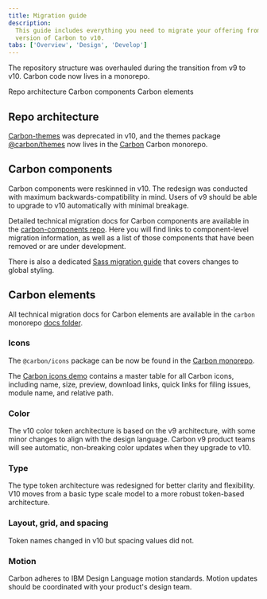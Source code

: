 ```yaml
---
title: Migration guide
description:
  This guide includes everything you need to migrate your offering from an older
  version of Carbon to v10.
tabs: ['Overview', 'Design', 'Develop']
---
```


<PageDescription>

The repository structure was overhauled during the transition from v9 to v10.
Carbon code now lives in a monorepo.

</PageDescription>

<AnchorLinks>

<AnchorLink>Repo architecture</AnchorLink>
<AnchorLink>Carbon components</AnchorLink>
<AnchorLink>Carbon elements</AnchorLink>

</AnchorLinks>

## Repo architecture

[Carbon-themes](https://github.com/carbon-design-system/carbon-themes) was
deprecated in v10, and the themes package
[@carbon/themes](https://github.com/carbon-design-system/carbon/tree/master/packages/themes)
now lives in the [Carbon](https://github.com/carbon-design-system/carbon) Carbon
monorepo.

<Row className="resource-card-group">
<Column colLg={4} colMd={4} noGutterSm>
<ResourceCard
    subTitle="@carbon/themes package"
    href="https://github.com/carbon-design-system/carbon/tree/master/packages/themes"
    >

<MdxIcon name="github" />

  </ResourceCard>
</Column>
</Row>

## Carbon components

Carbon components were reskinned in v10. The redesign was conducted with maximum
backwards-compatibility in mind. Users of v9 should be able to upgrade to v10
automatically with minimal breakage.

Detailed technical migration docs for Carbon components are available in the
[carbon-components repo](https://github.com/carbon-design-system/carbon/blob/master/packages/components/docs/migration/migrate-to-10.x.md).
Here you will find links to component-level migration information, as well as a
list of those components that have been removed or are under development.

There is also a dedicated
[Sass migration guide](https://github.com/carbon-design-system/carbon/blob/master/packages/components/src/globals/scss/migrate-to-10.x.md)
that covers changes to global styling.

<Row className="resource-card-group">
<Column colLg={4} colMd={4} noGutterSm>
<ResourceCard
    subTitle="Migrate carbon-components"
    href="https://github.com/carbon-design-system/carbon/blob/master/packages/components/docs/migration/migrate-to-10.x.md"
    >

<MdxIcon name="github" />

  </ResourceCard>
</Column>
<Column colLg={4} colMd={4} noGutterSm>
<ResourceCard
    subTitle="Migrate carbon-components-react"
    href="https://github.com/carbon-design-system/carbon/tree/master/packages/react/docs/migration"
    >

<MdxIcon name="github" />

  </ResourceCard>
</Column>
<Column colLg={4} colMd={4} noGutterSm>
<ResourceCard
    subTitle="Migrate carbon-components Sass"
    href="https://github.com/carbon-design-system/carbon/blob/master/packages/components/src/globals/scss/migrate-to-10.x.md"
    >

<MdxIcon name="github" />

  </ResourceCard>
</Column>
</Row>

## Carbon elements

All technical migration docs for Carbon elements are available in the `carbon`
monorepo
[docs folder](https://github.com/carbon-design-system/carbon/tree/master/docs/migration).

<Row className="resource-card-group">
<Column colLg={4} colMd={4} noGutterSm>
<ResourceCard
    subTitle="Migrate elements"
    href="https://github.com/carbon-design-system/carbon/tree/master/docs/migration"
    >

<MdxIcon name="github" />

  </ResourceCard>
</Column>
</Row>

### Icons

The `@carbon/icons` package can be now be found in the
[Carbon monorepo](https://github.com/carbon-design-system/carbon/tree/master/packages/icons).

The
[Carbon icons demo](https://carbon-elements.netlify.com/icons/examples/preview/)
contains a master table for all Carbon icons, including name, size, preview,
download links, quick links for filing issues, module name, and relative path.

<Row className="resource-card-group">
<Column colLg={4} colMd={4} noGutterSm>
<ResourceCard
    subTitle="Carbon icon package"
    href="https://github.com/carbon-design-system/carbon/blob/master/packages/components/docs/migration/migrate-to-10.x.md"
    >

<MdxIcon name="github" />

  </ResourceCard>
</Column>
<Column colLg={4} colMd={4} noGutterSm>
<ResourceCard
    subTitle="Migrate icons"
    href="https://github.com/carbon-design-system/carbon/blob/master/docs/migration/10.x-icons.md"
    >

<MdxIcon name="github" />

  </ResourceCard>
</Column>
<Column colLg={4} colMd={4} noGutterSm>
<ResourceCard
    subTitle="Icon demo"
    href="https://carbon-elements.netlify.com/icons/examples/preview/"
    >

<MdxIcon name="github" />

  </ResourceCard>
</Column>
</Row>

### Color

The v10 color token architecture is based on the v9 architecture, with some
minor changes to align with the design language. Carbon v9 product teams will
see automatic, non-breaking color updates when they upgrade to v10.

<Row className="resource-card-group">
<Column colLg={4} colMd={4} noGutterSm>
<ResourceCard
    subTitle="Migrate color"
    href="https://github.com/carbon-design-system/carbon/blob/master/docs/migration/10.x-color.md"
    >

<MdxIcon name="github" />

  </ResourceCard>
</Column>
<Column colLg={4} colMd={4} noGutterSm>
<ResourceCard
    subTitle="Primary token-value mapping"
    href="https://carbon-elements.netlify.com/colors/examples/preview/"
    >

<MdxIcon name="github" />

  </ResourceCard>
</Column>
<Column colLg={4} colMd={4} noGutterSm>
<ResourceCard
    subTitle="Themes token-value mapping"
    href="https://carbon-elements.netlify.com/themes/examples/preview/"
    >

<MdxIcon name="github" />

  </ResourceCard>
</Column>
</Row>

### Type

The type token architecture was redesigned for better clarity and flexibility.
V10 moves from a basic type scale model to a more robust token-based
architecture.

<Row className="resource-card-group">
<Column colLg={4} colMd={4} noGutterSm>
<ResourceCard
    subTitle="Migrate type"
    href="https://github.com/carbon-design-system/carbon/blob/master/docs/migration/10.x-type.md"
    >

<MdxIcon name="github" />

  </ResourceCard>
</Column>
<Column colLg={4} colMd={4} noGutterSm>
<ResourceCard
    subTitle="Type styles demo"
    href="https://carbon-elements.netlify.com/type/examples/preview/"
    >

<MdxIcon name="github" />

  </ResourceCard>
</Column>
</Row>

### Layout, grid, and spacing

Token names changed in v10 but spacing values did not.

<Row className="resource-card-group">
<Column colLg={4} colMd={4} noGutterSm>
<ResourceCard
    subTitle="Migrate the grid"
    href="https://github.com/carbon-design-system/carbon/blob/master/packages/components/src/globals/grid/migrate-to-10.x.md"
    >

<MdxIcon name="github" />

  </ResourceCard>
</Column>
<Column colLg={4} colMd={4} noGutterSm>
<ResourceCard
    subTitle="Migrate layout"
    href="https://github.com/carbon-design-system/carbon/blob/master/docs/migration/10.x-layout.md"
    >

<MdxIcon name="github" />

  </ResourceCard>
</Column>
<Column colLg={4} colMd={4} noGutterSm>
<ResourceCard
    subTitle="Interactive grid examples"
    href="https://carbon-elements.netlify.com/grid/examples/preview/"
    >

<MdxIcon name="github" />

  </ResourceCard>
</Column>
</Row>

### Motion

Carbon adheres to IBM Design Language motion standards. Motion updates should be
coordinated with your product's design team.

<Row className="resource-card-group">
<Column colLg={4} colMd={4} noGutterSm>
<ResourceCard
    subTitle="IBM motion package"
    href="https://github.com/carbon-design-system/carbon/tree/master/packages/motion"
    >

<MdxIcon name="github" />

  </ResourceCard>
</Column>
<Column colLg={4} colMd={4} noGutterSm>
<ResourceCard
    subTitle="Migrate motion"
    href="https://github.com/carbon-design-system/carbon/blob/master/docs/migration/10.x-motion.md"
    >

<MdxIcon name="github" />

  </ResourceCard>
</Column>
</Row>
